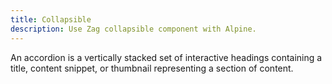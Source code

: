 ```yaml
---
title: Collapsible
description: Use Zag collapsible component with Alpine.
---
```



An accordion is a vertically stacked set of interactive headings containing a title, content snippet, or thumbnail representing a section of content.

<DemoCard name="collapsible" file="Collapsible">
  <Collapsible />
</DemoCard>

